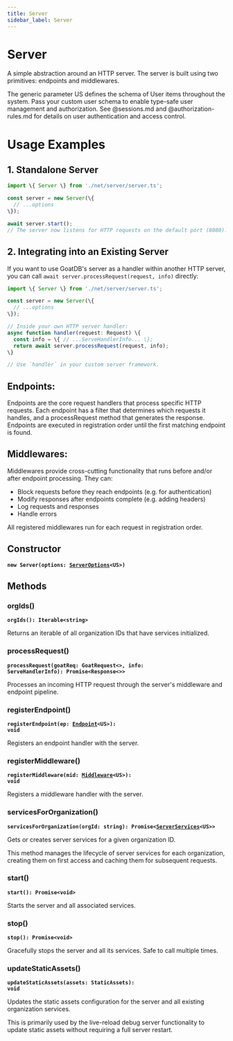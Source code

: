 ```yaml
---
title: Server
sidebar_label: Server
---
```


# Server

A simple abstraction around an HTTP server. The server is built using two
primitives: endpoints and middlewares.

The generic parameter US defines the schema of User items throughout the
system. Pass your custom user schema to enable type-safe user management and
authorization. See @sessions.md and @authorization-rules.md for details on
user authentication and access control.

# Usage Examples

## 1. Standalone Server

```ts
import \{ Server \} from './net/server/server.ts';

const server = new Server(\{
  // ...options
\});

await server.start();
// The server now listens for HTTP requests on the default port (8080).
```

## 2. Integrating into an Existing Server

If you want to use GoatDB's server as a handler within another HTTP server,
you can call `await server.processRequest(request, info)` directly:

```ts
import \{ Server \} from './net/server/server.ts';

const server = new Server(\{
  // ...options
\});

// Inside your own HTTP server handler:
async function handler(request: Request) \{
  const info = \{ // ...ServeHandlerInfo... \};
  return await server.processRequest(request, info);
\}

// Use `handler` in your custom server framework.
```

Endpoints:
----------
Endpoints are the core request handlers that process specific HTTP requests.
Each endpoint has a filter that determines which requests it handles, and a
processRequest method that generates the response. Endpoints are executed in
registration order until the first matching endpoint is found.

Middlewares:
-----------
Middlewares provide cross-cutting functionality that runs before and/or after
endpoint processing. They can:
- Block requests before they reach endpoints (e.g. for authentication)
- Modify responses after endpoints complete (e.g. adding headers)
- Log requests and responses
- Handle errors

All registered middlewares run for each request in registration order.

## Constructor

**<code>new Server(options: [ServerOptions](/api/interfaces/serveroptions)&lt;US&gt;)</code>**

## Methods

### orgIds()

**<code>orgIds(): Iterable&lt;string&gt;</code>**

Returns an iterable of all organization IDs that have services initialized.

### processRequest()

**<code>processRequest(goatReq: GoatRequest&lt;&gt;, info: ServeHandlerInfo): Promise&lt;Response&lt;&gt;&gt;</code>**

Processes an incoming HTTP request through the server's middleware and
endpoint pipeline.

### registerEndpoint()

**<code>registerEndpoint(ep: [Endpoint](/api/interfaces/endpoint)&lt;US&gt;): void</code>**

Registers an endpoint handler with the server.

### registerMiddleware()

**<code>registerMiddleware(mid: [Middleware](/api/interfaces/middleware)&lt;US&gt;): void</code>**

Registers a middleware handler with the server.

### servicesForOrganization()

**<code>servicesForOrganization(orgId: string): Promise&lt;[ServerServices](/api/interfaces/serverservices)&lt;US&gt;&gt;</code>**

Gets or creates server services for a given organization ID.

This method manages the lifecycle of server services for each organization,
creating them on first access and caching them for subsequent requests.

### start()

**<code>start(): Promise&lt;void&gt;</code>**

Starts the server and all associated services.

### stop()

**<code>stop(): Promise&lt;void&gt;</code>**

Gracefully stops the server and all its services.
Safe to call multiple times.

### updateStaticAssets()

**<code>updateStaticAssets(assets: StaticAssets): void</code>**

Updates the static assets configuration for the server and all existing
organization services.

This is primarily used by the live-reload debug server functionality to
update static assets without requiring a full server restart.

